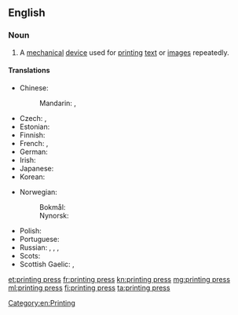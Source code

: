 ==English==
{{wikipedia}}

===Noun===
{{en-noun|head=[[printing]] [[press]]|printing presses}}

# A [[mechanical]] [[device]] used for [[print]]ing [[text]] or [[image]]s repeatedly.

====Translations====
{{trans-top|machine for printing}}
* Chinese:
*: Mandarin: {{t+|cmn|印刷機|sc=Hani}}, {{t+|cmn|印刷机|tr=yìnshuājī|sc=Hani}}
* Czech: {{t|cs|tiskárna|f}}, {{t|cs|tiskový stroj|m}}
* Estonian: {{t|et|trükipress}}
* Finnish: {{t+|fi|painokone}}
* French: {{t+|fr|presse|f}}, {{t|fr|machine à imprimer|f}}
* German: {{t|de|Druckerpresse|f}}
* Irish: {{t|ga|clóphreas|m}}
* Japanese: {{t|ja|印刷機|tr=いんさつき, insatsuki|sc=Jpan}}
* Korean: {{t+|ko|인쇄기|sc=Kore}}
{{trans-mid}}
* Norwegian:
*: Bokmål: {{t|nb|trykkpresse|m|f}}
*: Nynorsk: {{t|nn|trykkpresse|f}}
* Polish: {{t|pl|maszyna drukarska|f}}
* Portuguese: {{t+|pt|imprensa|f}}
* Russian: {{t|ru|печа́тный стано́к|m|sc=Cyrl}}, {{t+|ru|печа́тная маши́на|f|sc=Cyrl}}, {{t|ru|типогра́фский стано́к|m|sc=Cyrl}}, {{t|ru|печа́тный пресс|m|sc=Cyrl}}
* Scots: {{t|sco|prentin press}}
* Scottish Gaelic: {{t|gd|clò|m}}, {{t|gd|beart-chlò|f}}
{{trans-bottom}}

[[Category:en:Printing]]

[[et:printing press]]
[[fr:printing press]]
[[kn:printing press]]
[[mg:printing press]]
[[ml:printing press]]
[[fi:printing press]]
[[ta:printing press]]